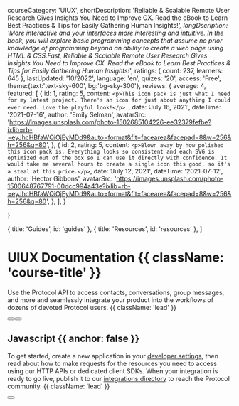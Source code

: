 
  courseCategory: 'UIUX',
  shortDescription:
    'Reliable & Scalable Remote User Research Gives Insights You Need to Improve CX. Read the eBook to Learn Best Practices & Tips for Easily Gathering Human Insights!*',
  longDscription:
    'More interactive and your interfaces more interesting and intuitive. In the book, you will explore basic programming concepts that assume no prior knowledge of programming beyond an ability to create a web page using HTML & CSS.Fast, Reliable & Scalable Remote User Research Gives Insights You Need to Improve CX. Read the eBook to Learn Best Practices & Tips for Easily Gathering Human Insights!*',
    ratings: { count: 237, learners: 645 },
    lastUpdated: '10/2022',
    language: 'en',
    quizes: '20',
    access: 'Free',
    theme:{text:'text-sky-600', bg:'bg-sky-300'},
    reviews: {
      average: 4,
      featured: [
        {
          id: 1,
          rating: 5,
          content: `<p>This icon pack is just what I need for my latest project. There's an icon for just about anything I could ever need. Love the playful look!</p>
          `,
          date: 'July 16, 2021',
          dateTime: '2021-07-16',
          author: 'Emily Selman',
          avatarSrc:
            'https://images.unsplash.com/photo-1502685104226-ee32379fefbe?ixlib=rb-=eyJhcHBfaWQiOjEyMDd9&auto=format&fit=facearea&facepad=8&w=256&h=256&q=80',
        },
        {
          id: 2,
          rating: 5,
          content: `
            <p>Blown away by how polished this icon pack is. Everything looks so consistent and each SVG is optimized out of the box so I can use it directly with confidence. It would take me several hours to create a single icon this good, so it's a steal at this price.</p>
            `,
          date: 'July 12, 2021',
          dateTime: '2021-07-12',
          author: 'Hector Gibbons',
          avatarSrc:
            'https://images.unsplash.com/photo-1500648767791-00dcc994a43e?ixlib=rb-=eyJhcHBfaWQiOjEyMDd9&auto=format&fit=facearea&facepad=8&w=256&h=256&q=80',
        },
      ],
    }

}


  { title: 'Guides', id: 'guides' },
  { title: 'Resources', id: 'resources' },
]

<HeroPattern />

# UIUX Documentation {{ className: 'course-title' }}

Use the Protocol API to access contacts, conversations, group messages, and more and seamlessly integrate your product into the workflows of dozens of devoted Protocol users. {{ className: 'lead' }}

<div className="not-prose mb-16 mt-6 flex gap-3">
  <Button href="/quickstart" arrow="right" children="Quickstart" />
  <Button href="/sdks" variant="outline" children="Explore SDKs" />
</div>

## Javascript {{ anchor: false }}

To get started, create a new application in your [developer settings](#), then read about how to make requests for the resources you need to access using our HTTP APIs or dedicated client SDKs. When your integration is ready to go live, publish it to our [integrations directory](#) to reach the Protocol community. {{ className: 'lead' }}

<div className="not-prose">
  <Button
    href="/sdks"
    variant="text"
    arrow="right"
    children="Get your API key"
  />
</div>

<Guides />

<Resources />
